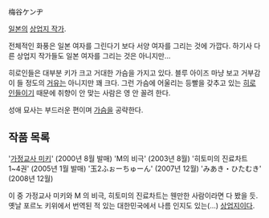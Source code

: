 梅谷ケンヂ

[[일본]]의 [[상업지 작가]]. 

전체적인 화풍은 일본 여자를 그린다기 보다 서양 여자를 그리는 것에 가깝다. 하기사 다른 상업지 작가들도 일본 여자를 그리는 것은 아니지만...

히로인들은 대부분 키가 크고 거대한 가슴을 가지고 있다. 블루 아이즈 마냥 보고 거부감이 들 정도의 [[거유]]는 아니지만  꽤 크다. 그런 가슴에 어울리는 등빨을 갖추고 있는 [[히로인]]들이기 때문에 취향이 안 맞는 사람은 영 안 꼴려 한다. 

성애 묘사는 부드러운 편이며 [[가슴]]을 공략한다. 


== 작품 목록 ==
'[[가정교사 미키]]' (2000년 8월 발매)
'M의 비극' (2003년 8월)
'히토미의 진료차트 1~4권' (2005년 1월 발매)
'玉2ふぉーちゅーん' (2007년 12월)
'みあき・ひたむき' (2008년 12월)

이 중 가정교사 미키와 M 의 비극, 히토미의 진료차트는 웬만한 사람이라면 다 봤을 듯. 옛날 포르노 키위에서 번역된 적 있는 대한민국에서 나름 인지도 있는(...) [[상업지]]이다. 
